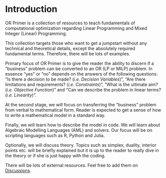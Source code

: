 # Introduction

OR Primer is a collection of resources to teach fundamentals of computational optimization regarding Linear Programming and Mixed Integer (Linear) Programming. 

This collection targets those who want to get a jumpstart without any technical and theoretical details, except the absolutely required fundamental terms. Therefore, there will be lots of examples.

Primary focus of OR Primer is to give the reader the ability to discern if a "business" problem can be converted to an OR (LP or MILP) problem. In essence "yes" or "no" depends on the answers of the following questions: "Is there a decision to be made? (_i.e. Decision Variables_)", "Are there limitations and requirements? (_i.e. Constraints_)", "What is the ultimate aim? (_i.e. Objective Function_)" and "Can we describe the problem in linear terms? (_i.e. Linearity_)". 

At the second stage, we will focus on transferring the "business" problem from verbal to mathematical form. Reader is expected to get a sense of how to write a mathematical model in a standard way. 

Finally, we will learn how to describe the model in code. We will learn about Algebraic Modelling Languages (AML) and solvers. Our focus will be on scripting languages such as R, Python and Julia.

Optionally, we will discuss theory. Topics such as simplex, duality, interior points etc. will be briefly explained but it is up to the reader to really dive in the theory or if she is just happy with the coding.

There will be lots of external resources. Feel free to add them on [Discussions](https://github.com/OR-Primer/or-primer.github.io/discussions).